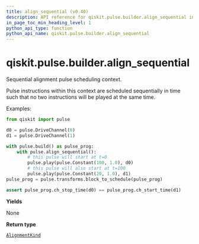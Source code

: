```yaml
---
title: align_sequential (v0.40)
description: API reference for qiskit.pulse.builder.align_sequential in qiskit v0.40
in_page_toc_min_heading_level: 1
python_api_type: function
python_api_name: qiskit.pulse.builder.align_sequential
---
```


<span id="qiskit-pulse-builder-align-sequential" />

# qiskit.pulse.builder.align\_sequential

<Function id="qiskit.pulse.builder.align_sequential" isDedicatedPage={true} github="https://github.com/qiskit/qiskit/tree/stable/0.23/qiskit/pulse/builder.py" signature="align_sequential()">
  Sequential alignment pulse scheduling context.

  Pulse instructions within this context are scheduled sequentially in time such that no two instructions will be played at the same time.

  Examples:

  ```python
  from qiskit import pulse

  d0 = pulse.DriveChannel(0)
  d1 = pulse.DriveChannel(1)

  with pulse.build() as pulse_prog:
      with pulse.align_sequential():
          # this pulse will start at t=0
          pulse.play(pulse.Constant(100, 1.0), d0)
          # this pulse will also start at t=100
          pulse.play(pulse.Constant(20, 1.0), d1)
  pulse_prog = pulse.transforms.block_to_schedule(pulse_prog)

  assert pulse_prog.ch_stop_time(d0) == pulse_prog.ch_start_time(d1)
  ```

  **Yields**

  None

  **Return type**

  [`AlignmentKind`](pulse#qiskit.pulse.transforms.AlignmentKind "qiskit.pulse.transforms.alignments.AlignmentKind")
</Function>

